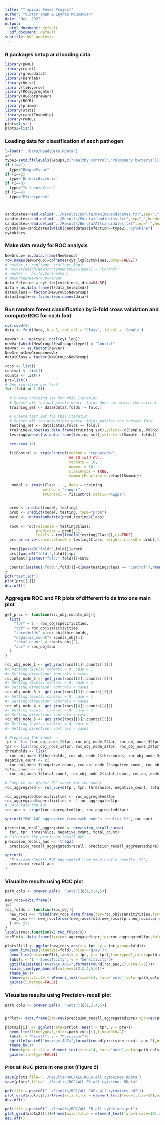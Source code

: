 ```yaml
---
title: "Tropical Fever Project"
author: "Victor Yman & Zaynab Mousavian"
date: "Dec. 2022"
output:
  html_document: default
  pdf_document: default
subtitle: ROC Analysis
---
```


### R packages setup and loading data

```r
library(pROC)
library(caret)
library(groupdata2)
library(kernlab)
library(Hmisc)
library(tidyverse)
library(ROCaggregator)
library(RColorBrewer)
library(ROCR)
library(pracma)
library(stats)
library(caretEnsemble)
library(PRROC)
plots=list()
plots2=list()
```

### Loading data for classification of each pathogen

```r
l=load("../Data/ReadyData.RData")
i=4
type2=setdiff(levels(Group),c("Healthy control","Pulmonary bacteria"))[i]
if (i==1)
  type="DengueVirus"
if (i==2)
  type="EntericBacteria"
if (i==3)
  type="InfluenzaVirus"
if (i==4)
  type="Pfalciparum"



candidates=read.delim("../Results/Boruta/maxImpCandidates.txt",sep=",",header=TRUE)
candidates=read.delim("../Results/Boruta/candidates.txt",sep=",",header=TRUE)
candidates=read.delim("../Results/Boruta/Allcandidates.txt",sep=",",header=TRUE)
cytokines=candidates[which(candidates$infection==type2),"cytokine"]
cytokines
```

### Make data ready for ROC analysis

```r
NewGroup= as.data.frame(NewGroup)
row.names(NewGroup)=colnames(cyt_log[cytokines,,drop=FALSE])
# newVar <- rep(type, ncol(cyt_log))
# newVar[which(NewGroup$NewGroup!=type)] = "Control"
# newVar <- as.factor(newVar)
# NewGroup$NewGroup=newVar
data_Selected = cyt_log[cytokines,,drop=FALSE]
data = as.data.frame(t(data_Selected))
data$Class = factor(NewGroup$NewGroup)
data$Sample=as.factor(row.names(data))
```

### Run random forest classification by 5-fold cross validation and compute ROC for each fold

```r
set.seed(6)
data <- fold(data, k = 5, cat_col = "Class", id_col = 'Sample')

newVar <- rep(type, ncol(cyt_log))
newVar[which(NewGroup$NewGroup!=type)] = "Control"
newVar <- as.factor(newVar)
NewGroup$NewGroup=newVar
data$Class = factor(NewGroup$NewGroup)

rocs <- list()
confmat <- list()
counts <- list()
prs=list()
# One iteration per fold
for (fold in 1:5){
  
  # Create training set for this iteration
  # Subset all the datapoints where .folds does not match the current fold
  training_set <- data[data$.folds != fold,]
  
  # Create test set for this iteration
  # Subset all the datapoints where .folds matches the current fold
  testing_set <- data[data$.folds == fold,]
  training=subset(as.data.frame(training_set),select=-c(Sample,.folds))
  testing=subset(as.data.frame(testing_set),select=-c(Sample,.folds))
  
  set.seed(10)
  
  fitControl <- trainControl(method = "repeatedcv",
                             ## 10-fold CV...
                             repeats = 10,
                             number = 10,
                             classProbs = TRUE,
                             summaryFunction = defaultSummary)
  
   model <- train(Class ~ ., data = training, 
                 method = "ranger", 
                 trControl = fitControl,metric="Kappa")
  
  
  pred <- predict(model, testing)
  prob <- predict(model, testing, type="prob")
  mat0 <- confusionMatrix(pred,testing$Class)
  
  roc0 <- roc(response = testing$Class, 
              predictor = prob[,1], 
              levels = rev(levels(testing$Class)),ci=TRUE)
  pr<-pr.curve(scores.class0 = testing$Class, weights.class0 = prob[,1],curve=TRUE);
  
  rocs[[paste0("fold:",fold)]]=roc0
  prs[[paste0("fold:",fold)]]=pr
  confmat[[paste0("fold:",fold)]]=mat0
  
  counts[[paste0("fold:",fold)]]=c(sum(testing$Class == "Control"),nrow(testing))
}
pdf("test.pdf")
plot(prs[[1]])
dev.off()
```

### Aggregate ROC and PR plots of different folds into one main plot 

```r
get_proc <- function(roc_obj,counts_obj){
  list(
    "fpr" = 1 - roc_obj$specificities,
    "tpr" = roc_obj$sensitivities,
    "thresholds" = roc_obj$thresholds,
    "negative_count"= counts_obj[1],
    "total_count" = counts_obj[2],
    "auc" = roc_obj$auc
  )
}

roc_obj_node_1 <- get_proc(rocs[[1]],counts[[1]])
#> Setting levels: control = 0, case = 1
#> Setting direction: controls < cases
roc_obj_node_2 <- get_proc(rocs[[2]],counts[[2]])
#> Setting levels: control = 0, case = 1
#> Setting direction: controls < cases
roc_obj_node_3 <- get_proc(rocs[[3]],counts[[3]])
#> Setting levels: control = 0, case = 1
#> Setting direction: controls < cases
roc_obj_node_4 <- get_proc(rocs[[4]],counts[[4]])
#> Setting levels: control = 0, case = 1
#> Setting direction: controls < cases
roc_obj_node_5 <- get_proc(rocs[[5]],counts[[5]])
#> Setting levels: control = 0, case = 1
#> Setting direction: controls < cases

# Preparing the input
fpr <- list(roc_obj_node_1$fpr, roc_obj_node_2$fpr, roc_obj_node_3$fpr,roc_obj_node_4$fpr,roc_obj_node_5$fpr)
tpr <- list(roc_obj_node_1$tpr, roc_obj_node_2$tpr, roc_obj_node_3$tpr,roc_obj_node_4$tpr,roc_obj_node_5$tpr)
thresholds <- list(
  roc_obj_node_1$thresholds, roc_obj_node_2$thresholds, roc_obj_node_3$thresholds,roc_obj_node_4$thresholds,roc_obj_node_5$thresholds)
negative_count <- c(
  roc_obj_node_1$negative_count, roc_obj_node_2$negative_count, roc_obj_node_3$negative_count,roc_obj_node_4$negative_count,roc_obj_node_5$negative_count)
total_count <- c(
  roc_obj_node_1$total_count, roc_obj_node_2$total_count, roc_obj_node_3$total_count,roc_obj_node_4$total_count,roc_obj_node_5$total_count)

# Compute the global ROC curve for the model
roc_aggregated <- roc_curve(fpr, tpr, thresholds, negative_count, total_count)

roc_aggregated$sensitivities <- roc_aggregated$tpr
roc_aggregated$specificities <- 1-roc_aggregated$fpr
# Calculate the AUC
roc_auc <- trapz(roc_aggregated$fpr, roc_aggregated$tpr)

sprintf("ROC AUC aggregated from each node's results: %f", roc_auc)

precision_recall_aggregated <- precision_recall_curve(
  fpr, tpr, thresholds, negative_count, total_count)
# Calculate the precision-recall AUC
precision_recall_auc <- -trapz(
  precision_recall_aggregated$recall, precision_recall_aggregated$pre)

sprintf(
  "Precision-Recall AUC aggregated from each node's results: %f",
  precision_recall_auc
)
```

### Visualize results using ROC plot

```r
path_cols <- brewer.pal(8, "Set1")[c(1,2,4,5)]

new_rocs=data.frame()
j=1
roc_folds <- function(roc_obj){
  new_rocs <<- rbind(new_rocs,data.frame(tpr=roc_obj$sensitivities,fpr=1-roc_obj$specificities,fold=paste0("Fold ",as.character(j)),color="gray"))
  new_rocs <<- new_rocs[order(new_rocs$fold,new_rocs$fpr,new_rocs$tpr,decreasing = FALSE),]
  j <<- j+1
}
lapply(rocs,function(x) roc_folds(x))
rocPlot<- data.frame(tpr=roc_aggregated$tpr,fpr=roc_aggregated$fpr,fold="Average of Folds",color="notGray")

plots[[i]] <- ggplot(new_rocs,aes(x = fpr, y = tpr,group=fold))+
  geom_line(aes(linetype=fold),colour='gray')+
  geom_line(data=rocPlot, aes(x = fpr, y = tpr),linetype=1,color=path_cols[i],linewidth=2)+
  labs(x = "1 - Specificity", y = "Sensitivity")+
  ggtitle(paste0("Average AUC=",format(round(roc_auc,2),nsmall=2)))+
  scale_linetype_manual(values=c(2,3,4,5,6))+
  theme_bw()+
  theme(plot.title = element_text(size=14, face="bold",color=path_cols[i]),axis.title = element_text(size=14,face="bold"),axis.text = element_text(size=14))+
  guides(linetype=FALSE)

```

### Visualize results using Precision-recall plot

```r
path_cols <- brewer.pal(8, "Set1")[c(1,2,4,5)]


prPlot<- data.frame(pre=rev(precision_recall_aggregated$pre),tpr=rev(precision_recall_aggregated$recall),fold="Average of Folds",color="notGray")

plots2[[i]] <- ggplot(data=prPlot, aes(x = tpr, y = pre))+
  geom_line(linetype=1,color=path_cols[i],linewidth=2)+
  labs(x = "Recall", y = "Precision")+
  ggtitle(paste0("Average AUC=",format(round(precision_recall_auc,2),nsmall=2)))+
  theme_bw()+
  theme(plot.title = element_text(size=14, face="bold",color=path_cols[i]),axis.title = element_text(size=14,face="bold"),axis.text = element_text(size=14))+
  guides(linetype=FALSE)

```

### Plot all ROC plots in one plot (Figure 5)

```r
save(plots,file="../Results/ROC/ALL-ROCs-all cytokines.RData")
save(plots2,file="../Results/ROC/ALL-PR-all cytokines.RData")

pdf(file = paste0("../Results/ROC/ALL_ROCs-all cytokines.pdf"))
plot_grid(plots[[1]]+theme(axis.title = element_text(face=1,size=10),axis.text = element_text(size=10)), plots[[2]]+theme(axis.title = element_text(face=1,size=10),axis.text = element_text(size=10)),plots[[3]]+theme(axis.title = element_text(face=1,size=10),axis.text = element_text(size=10)),plots[[4]]+theme(axis.title = element_text(face=1,size=10),axis.text = element_text(size=10)))
dev.off()

pdf(file = paste0("../Results/ROC/ALL_PR-all cytokines.pdf"))
plot_grid(plots2[[1]]+theme(axis.title = element_text(face=1,size=10),axis.text = element_text(size=10)), plots2[[2]]+theme(axis.title = element_text(face=1,size=10),axis.text = element_text(size=10)),plots2[[3]]+theme(axis.title = element_text(face=1,size=10),axis.text = element_text(size=10)),plots2[[4]]+theme(axis.title = element_text(face=1,size=10),axis.text = element_text(size=10)), labels = c('A', 'B','C','D'), label_size = 14)
dev.off()
```

